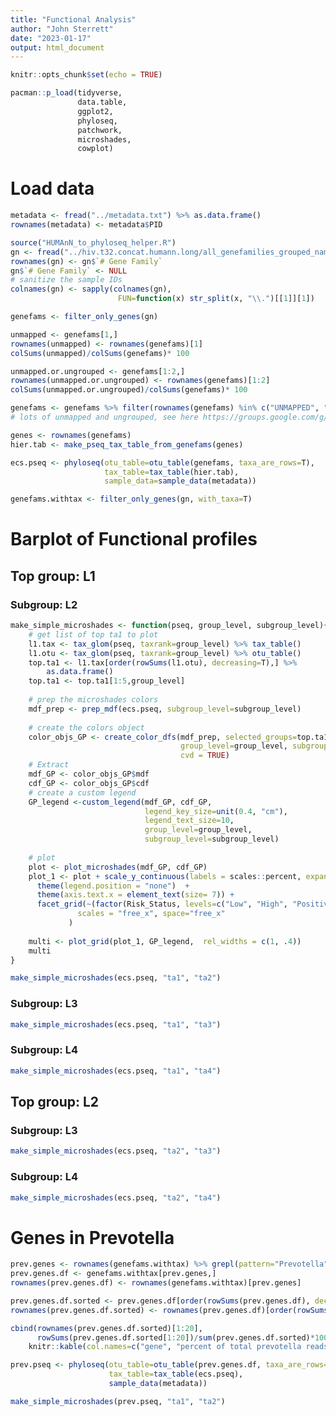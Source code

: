 ```yaml
---
title: "Functional Analysis"
author: "John Sterrett"
date: "2023-01-17"
output: html_document
---
```


```r
knitr::opts_chunk$set(echo = TRUE)

pacman::p_load(tidyverse,
               data.table,
               ggplot2,
               phyloseq,
               patchwork,
               microshades,
               cowplot)

```

# Load data
```r
metadata <- fread("../metadata.txt") %>% as.data.frame()
rownames(metadata) <- metadata$PID

source("HUMAnN_to_phyloseq_helper.R")
gn <- fread("../hiv.t32.concat.humann.long/all_genefamilies_grouped_named.tsv")
rownames(gn) <- gn$`# Gene Family`
gn$`# Gene Family` <- NULL
# sanitize the sample IDs
colnames(gn) <- sapply(colnames(gn), 
                        FUN=function(x) str_split(x, "\\.")[[1]][1])

genefams <- filter_only_genes(gn)

unmapped <- genefams[1,]
rownames(unmapped) <- rownames(genefams)[1]
colSums(unmapped)/colSums(genefams)* 100

unmapped.or.ungrouped <- genefams[1:2,]
rownames(unmapped.or.ungrouped) <- rownames(genefams)[1:2]
colSums(unmapped.or.ungrouped)/colSums(genefams)* 100

genefams <- genefams %>% filter(rownames(genefams) %in% c("UNMAPPED", "UNGROUPED")==F)
# lots of unmapped and ungrouped, see here https://groups.google.com/g/humann-users/c/4Pz8NritMzw

genes <- rownames(genefams)
hier.tab <- make_pseq_tax_table_from_genefams(genes)

ecs.pseq <- phyloseq(otu_table=otu_table(genefams, taxa_are_rows=T), 
                     tax_table=tax_table(hier.tab),
                     sample_data=sample_data(metadata))

genefams.withtax <- filter_only_genes(gn, with_taxa=T)
```

# Barplot of Functional profiles {.tabset}
## Top group: L1 {.tabset}
### Subgroup: L2
```r
make_simple_microshades <- function(pseq, group_level, subgroup_level){
    # get list of top ta1 to plot
    l1.tax <- tax_glom(pseq, taxrank=group_level) %>% tax_table()
    l1.otu <- tax_glom(pseq, taxrank=group_level) %>% otu_table()
    top.ta1 <- l1.tax[order(rowSums(l1.otu), decreasing=T),] %>% 
        as.data.frame()
    top.ta1 <- top.ta1[1:5,group_level]
    
    # prep the microshades colors
    mdf_prep <- prep_mdf(ecs.pseq, subgroup_level=subgroup_level)
    
    # create the colors object
    color_objs_GP <- create_color_dfs(mdf_prep, selected_groups=top.ta1,
                                      group_level=group_level, subgroup_level=subgroup_level,
                                      cvd = TRUE)
    # Extract
    mdf_GP <- color_objs_GP$mdf
    cdf_GP <- color_objs_GP$cdf
    # create a custom legend
    GP_legend <-custom_legend(mdf_GP, cdf_GP, 
                              legend_key_size=unit(0.4, "cm"),
                              legend_text_size=10,
                              group_level=group_level,
                              subgroup_level=subgroup_level)
    
    # plot
    plot <- plot_microshades(mdf_GP, cdf_GP)
    plot_1 <- plot + scale_y_continuous(labels = scales::percent, expand = expansion(0)) +
      theme(legend.position = "none")  +
      theme(axis.text.x = element_text(size= 7)) +
      facet_grid(~(factor(Risk_Status, levels=c("Low", "High", "Positive"))), 
               scales = "free_x", space="free_x"
             )
    
    multi <- plot_grid(plot_1, GP_legend,  rel_widths = c(1, .4))
    multi
}

make_simple_microshades(ecs.pseq, "ta1", "ta2") 

```

### Subgroup: L3

```r
make_simple_microshades(ecs.pseq, "ta1", "ta3")

```


### Subgroup: L4
```r
make_simple_microshades(ecs.pseq, "ta1", "ta4")

```


## Top group: L2 {.tabset}

### Subgroup: L3
```r
make_simple_microshades(ecs.pseq, "ta2", "ta3")

```

### Subgroup: L4
```r
make_simple_microshades(ecs.pseq, "ta2", "ta4")

```


# Genes in Prevotella
```r
prev.genes <- rownames(genefams.withtax) %>% grepl(pattern="Prevotella")
prev.genes.df <- genefams.withtax[prev.genes,]
rownames(prev.genes.df) <- rownames(genefams.withtax)[prev.genes]

prev.genes.df.sorted <- prev.genes.df[order(rowSums(prev.genes.df), decreasing=T),]
rownames(prev.genes.df.sorted) <- rownames(prev.genes.df)[order(rowSums(prev.genes.df), decreasing=T)]

cbind(rownames(prev.genes.df.sorted)[1:20],
      rowSums(prev.genes.df.sorted[1:20])/sum(prev.genes.df.sorted)*100) %>%
    knitr::kable(col.names=c("gene", "percent of total prevotella reads"))

prev.pseq <- phyloseq(otu_table=otu_table(prev.genes.df, taxa_are_rows=T),
                      tax_table=tax_table(ecs.pseq),
                      sample_data(metadata))

make_simple_microshades(prev.pseq, "ta1", "ta2")

```